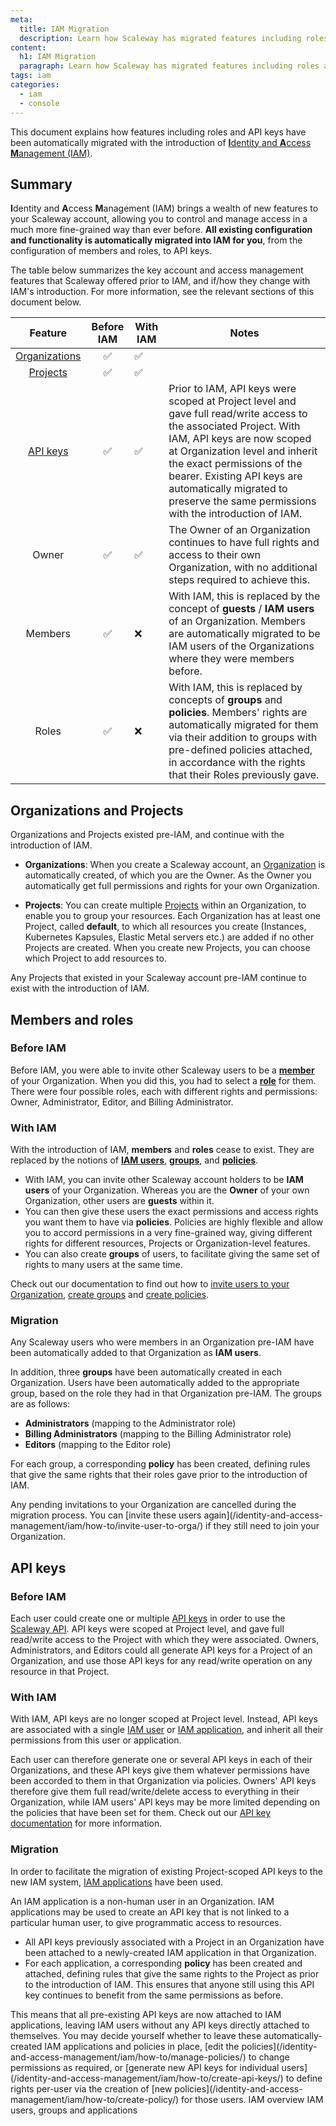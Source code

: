 ```yaml
---
meta:
  title: IAM Migration
  description: Learn how Scaleway has migrated features including roles and API keys with the introduction of IAM
content:
  h1: IAM Migration
  paragraph: Learn how Scaleway has migrated features including roles and API keys with the introduction of IAM
tags: iam
categories: 
  - iam
  - console
---
```


This document explains how features including roles and API keys have been automatically migrated with the introduction of [**I**dentity and **A**ccess **M**anagement (IAM)](/identity-and-access-management/iam/).

## Summary

**I**dentity and **A**ccess **M**anagement (IAM) brings a wealth of new features to your Scaleway account, allowing you to control and manage access in a much more fine-grained way than ever before. **All existing configuration and functionality is automatically migrated into IAM for you**, from the configuration of members and roles, to API keys.

The table below summarizes the key account and access management features that Scaleway offered prior to IAM, and if/how they change with IAM's introduction. For more information, see the relevant sections of this document below.

|                                     Feature                                    | Before IAM | With IAM | Notes                                                                                                                                                                                                                                                                                                                               |
|:------------------------------------------------------------------------------:|:-------:|----------|-------------------------------------------------------------------------------------------------------------------------------------------------------------------------------------------------------------------------------------------------------------------------------------------------------------------------------------|
| [Organizations](/identity-and-access-management/iam/concepts/#organization)    | ✅      | ✅        |                                                                                                                                                                                                                                                                                                                                     |
| [Projects](/identity-and-access-management/iam/concepts/#project)              | ✅      | ✅        |                                                                                                                                                                                                                                                                                                                                     |
| [API keys](/identity-and-access-management/iam/concepts/#api-key)                              | ✅      | ✅        | Prior to IAM, API keys were scoped at Project level and gave full read/write access to the associated Project. With IAM, API keys are now scoped at Organization level and inherit the exact permissions of the bearer. Existing API keys are automatically migrated to preserve the same permissions with the introduction of IAM. |
| Owner                                    | ✅      | ✅        | The Owner of an Organization continues to have full rights and access to their own Organization, with no additional steps required to achieve this.                                                                                                                                                                                 |
| Members                               | ✅      | ❌        | With IAM, this is replaced by the concept of  **guests** / **IAM users** of an Organization. Members are automatically migrated to be IAM users of the Organizations where they were members before.                                                                                                                                |
| Roles                                 | ✅      | ❌        | With IAM, this is replaced by concepts of  **groups**  and  **policies**. Members' rights are automatically migrated for them via their addition to groups with pre-defined policies attached, in accordance with the rights that their Roles previously gave.                                                                      |

## Organizations and Projects

Organizations and Projects existed pre-IAM, and continue with the introduction of IAM.

- **Organizations**: When you create a Scaleway account, an [Organization](/identity-and-access-management/iam/concepts/#organization) is automatically created, of which you are the Owner. As the Owner you automatically get full permissions and rights for your own Organization.

- **Projects**: You can create multiple [Projects](/identity-and-access-management/iam/concepts/#project) within an Organization, to enable you to group your resources. Each Organization has at least one Project, called **default**, to which all resources you create (Instances, Kubernetes Kapsules, Elastic Metal servers etc.) are added if no other Projects are created. When you create new Projects, you can choose which Project to add resources to.

Any Projects that existed in your Scaleway account pre-IAM continue to exist with the introduction of IAM.

## Members and roles

<Lightbox src="scaleway-iam-roles-change.webp" alt="" />

### Before IAM

Before IAM, you were able to invite other Scaleway users to be a [**member**](/console/account/concepts/#members) of your Organization. When you did this, you had to select a [**role**](/console/account/concepts/#roles) for them. There were four possible roles, each with different rights and permissions: Owner, Administrator, Editor, and Billing Administrator.

### With IAM

With the introduction of IAM, **members** and **roles** cease to exist. They are replaced by the notions of [**IAM users**](/identity-and-access-management/iam/concepts/#user), [**groups**](/identity-and-access-management/iam/concepts/#group), and [**policies**](/identity-and-access-management/iam/concepts/#policy).

- With IAM, you can invite other Scaleway account holders to be **IAM users** of your Organization. Whereas you are the **Owner** of your own Organization, other users are **guests** within it.
- You can then give these users the exact permissions and access rights you want them to have via **policies**. Policies are highly flexible and allow you to accord permissions in a very fine-grained way, giving different rights for different resources, Projects or Organization-level features.
- You can also create **groups** of users, to facilitate giving the same set of rights to many users at the same time.

Check out our documentation to find out how to [invite users to your Organization](/identity-and-access-management/iam/how-to/invite-user-to-orga/), [create groups](/identity-and-access-management/iam/how-to/create-group/) and [create policies](/identity-and-access-management/iam/how-to/create-policy/).

### Migration

Any Scaleway users who were members in an Organization pre-IAM have been automatically added to that Organization as **IAM users**.

In addition, three **groups** have been automatically created in each Organization. Users have been automatically added to the appropriate group, based on the role they had in that Organization pre-IAM. The groups are as follows:

- **Administrators** (mapping to the Administrator role)
- **Billing Administrators** (mapping to the Billing Administrator role)
- **Editors** (mapping to the Editor role)

For each group, a corresponding **policy** has been created, defining rules that give the same rights that their roles gave prior to the introduction of IAM.

<Message type="note">
        Any pending invitations to your Organization are cancelled during the migration process. You can [invite these users again](/identity-and-access-management/iam/how-to/invite-user-to-orga/) if they still need to join your Organization.
</Message>

## API keys

<Lightbox src="scaleway-iam-api-key-change.webp" alt="" />

### Before IAM

Each user could create one or multiple [API keys](/identity-and-access-management/iam/concepts/#api-key) in order to use the [Scaleway API](https://www.scaleway.com/en/developers/api/). API keys were scoped at Project level, and gave full read/write access to the Project with which they were associated. Owners, Administrators, and Editors could all generate API keys for a Project of an Organization, and use those API keys for any read/write operation on any resource in that Project.


### With IAM

With IAM, API keys are no longer scoped at Project level. Instead, API keys are associated with a single [IAM user](/identity-and-access-management/iam/concepts/#user) or [IAM application](/identity-and-access-management/iam/concepts/#application), and inherit all their permissions from this user or application.

Each user can therefore generate one or several API keys in each of their Organizations, and these API keys give them whatever permissions have been accorded to them in that Organization via policies. Owners' API keys therefore give them full read/write/delete access to everything in their Organization, while IAM users' API keys may be more limited depending on the policies that have been set for them. Check out our [API key documentation](/identity-and-access-management/iam/how-to/create-api-keys) for more information.

### Migration

In order to facilitate the migration of existing Project-scoped API keys to the new IAM system, [IAM applications](/identity-and-access-management/iam/concepts/#application) have been used.

An IAM application is a non-human user in an Organization. IAM applications may be used to create an API key that is not linked to a particular human user, to give programmatic access to resources.

- All API keys previously associated with a Project in an Organization have been attached to a newly-created IAM application in that Organization.
- For each application, a corresponding **policy** has been created and attached, defining rules that give the same rights to the Project as prior to the introduction of IAM. This ensures that anyone still using this API key continues to benefit from the same permissions as before.

<Message type="note">
  This means that all pre-existing API keys are now attached to IAM applications, leaving IAM users without any API keys directly attached to themselves. You may decide yourself whether to leave these automatically-created IAM applications and policies in place, [edit the policies](/identity-and-access-management/iam/how-to/manage-policies/) to change permissions as required, or [generate new API keys for individual users](/identity-and-access-management/iam/how-to/create-api-keys/) to define rights per-user via the creation of [new policies](/identity-and-access-management/iam/how-to/create-policy/) for those users.
</Message>


<Navigation title="See also">
  <PreviousButton to="/identity-and-access-management/iam/reference-content/overview/">IAM overview</PreviousButton>
  <NextButton to="/identity-and-access-management/iam/reference-content/users-groups-and-applications">IAM users, groups and applications</NextButton>
</Navigation>